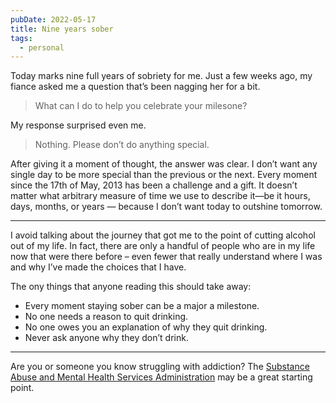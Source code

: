 ```yaml
---
pubDate: 2022-05-17
title: Nine years sober
tags:
  - personal
---
```



Today marks nine full years of sobriety for me. Just a few weeks ago, my fiance asked me a question that’s been nagging her for a bit.

> What can I do to help you celebrate your milesone?

My response surprised even me.

> Nothing. Please don’t do anything special.

After giving it a moment of thought, the answer was clear. I don’t want any single day to be more special than the previous or the next. Every moment since the 17th of May, 2013 has been a challenge and a gift. It doesn’t matter what arbitrary measure of time we use to describe it—be it hours, days, months, or years — because I don’t want today to outshine tomorrow.

---

I avoid talking about the journey that got me to the point of cutting alcohol out of my life. In fact, there are only a handful of people who are in my life now that were there before – even fewer that really understand where I was and why I’ve made the choices that I have.

The ony things that anyone reading this should take away:

- Every moment staying sober can be a major a milestone.
- No one needs a reason to quit drinking.
- No one owes you an explanation of why they quit drinking.
- Never ask anyone why they don’t drink.

---

<Aside type="tip" title="Get help">

Are you or someone you know struggling with addiction? The [Substance Abuse and Mental Health Services Administration](https://www.samhsa.gov/) may be a great starting point.

</Aside>
